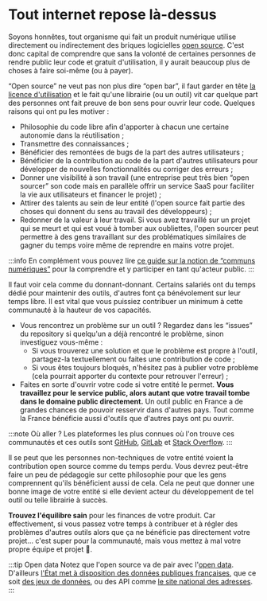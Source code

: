 # Tout internet repose là-dessus

Soyons honnêtes, tout organisme qui fait un produit numérique utilise directement ou indirectement des briques logicielles [open source](https://en.wikipedia.org/wiki/Open_source). C'est donc capital de comprendre que sans la volonté de certaines personnes de rendre public leur code et gratuit d'utilisation, il y aurait beaucoup plus de choses à faire soi-même (ou à payer).

“Open source” ne veut pas non plus dire “open bar”, il faut garder en tête [la licence d'utilisation](legal/license.mdx) et le fait qu'une librairie (ou un outil) vit car quelque part des personnes ont fait preuve de bon sens pour ouvrir leur code. Quelques raisons qui ont pu les motiver :

- Philosophie du code libre afin d'apporter à chacun une certaine autonomie dans la réutilisation ;
- Transmettre des connaissances ;
- Bénéficier des remontées de bugs de la part des autres utilisateurs ;
- Bénéficier de la contribution au code de la part d'autres utilisateurs pour développer de nouvelles fonctionnalités ou corriger des erreurs ;
- Donner une visibilité à son travail (une entreprise peut très bien “open sourcer” son code mais en parallèle offrir un service SaaS pour faciliter la vie aux utilisateurs et financer le projet) ;
- Attirer des talents au sein de leur entité (l'open source fait partie des choses qui donnent du sens au travail des développeurs) ;
- Redonner de la valeur à leur travail. Si vous avez travaillé sur un projet qui se meurt et qui est voué à tomber aux oubliettes, l'open sourcer peut permettre à des gens travaillant sur des problématiques similaires de gagner du temps voire même de reprendre en mains votre projet.

:::info
En complément vous pouvez lire [ce guide sur la notion de “communs numériques”](https://communs.societenumerique.gouv.fr/) pour la comprendre et y participer en tant qu'acteur public.
:::

Il faut voir cela comme du donnant-donnant. Certains salariés ont du temps dédié pour maintenir des outils, d'autres font ça bénévolement sur leur temps libre. Il est vital que vous puissiez contribuer un minimum à cette communauté à la hauteur de vos capacités.

- Vous rencontrez un problème sur un outil ? Regardez dans les “issues” du repository si quelqu'un a déjà rencontré le problème, sinon investiguez vous-même :
  - Si vous trouverez une solution et que le problème est propre à l'outil, partagez-la textuellement ou faites une contribution de code ;
  - Si vous êtes toujours bloqués, n'hésitez pas à publier votre problème (cela pourrait apporter du contexte pour retrouver l'erreur) ;
- Faites en sorte d'ouvrir votre code si votre entité le permet. **Vous travaillez pour le service public, alors autant que votre travail tombe dans le domaine public directement.** Un outil public en France a de grandes chances de pouvoir resservir dans d'autres pays. Tout comme la France bénéficie aussi d'outils que d'autres pays ont pu ouvrir.

:::note Où aller ?
Les plateformes les plus connues où l'on trouve ces communautés et ces outils sont [GitHub](https://github.com), [GitLab](https://gitlab.com) et [Stack Overflow](https://stackoverflow.com).
:::

Il se peut que les personnes non-techniques de votre entité voient la contribution open source comme du temps perdu. Vous devrez peut-être faire un peu de pédagogie sur cette philosophie pour que les gens comprennent qu'ils bénéficient aussi de cela. Cela ne peut que donner une bonne image de votre entité si elle devient acteur du développement de tel outil ou telle librairie à succès.

**Trouvez l'équilibre sain** pour les finances de votre produit. Car effectivement, si vous passez votre temps à contribuer et à régler des problèmes d'autres outils alors que ça ne bénéficie pas directement votre projet… c'est super pour la communauté, mais vous mettez à mal votre propre équipe et projet 🤯.

:::tip Open data
Notez que l'open source va de pair avec l'[open data](https://www.cnil.fr/fr/definition/open-data). D'ailleurs [l'État met à disposition des données publiques françaises](https://www.data.gouv.fr/), que ce soit [des jeux de données](https://www.data.gouv.fr/fr/datasets/), ou des API comme [le site national des adresses](https://adresse.data.gouv.fr/).
:::
